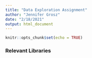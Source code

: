 ```yaml
---
title: "Data Exploration Assignment"
author: "Jennifer Grosz"
date: "2/18/2021"
output: html_document
---
```


```r
knitr::opts_chunk$set(echo = TRUE)
```

### Relevant Libraries
```r

```
